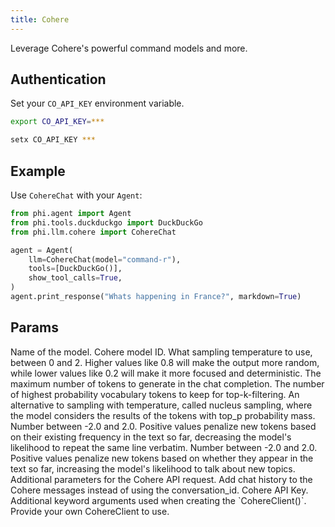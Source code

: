 ```yaml
---
title: Cohere
---
```


Leverage Cohere's powerful command models and more.

## Authentication

Set your `CO_API_KEY` environment variable.

<CodeGroup>

```bash Mac
export CO_API_KEY=***
```

```bash Windows
setx CO_API_KEY ***
```

</CodeGroup>

## Example

Use `CohereChat` with your `Agent`:

<CodeGroup>

```python agent.py
from phi.agent import Agent
from phi.tools.duckduckgo import DuckDuckGo
from phi.llm.cohere import CohereChat

agent = Agent(
    llm=CohereChat(model="command-r"),
    tools=[DuckDuckGo()],
    show_tool_calls=True,
)
agent.print_response("Whats happening in France?", markdown=True)
```

</CodeGroup>

## Params

<ResponseField name="name" type="str" default="cohere">
  Name of the model.
</ResponseField>
<ResponseField name="model" type="str" default="command-r">
  Cohere model ID.
</ResponseField>
<ResponseField name="temperature" type="float">
  What sampling temperature to use, between 0 and 2. Higher values like 0.8 will
  make the output more random, while lower values like 0.2 will make it more
  focused and deterministic.
</ResponseField>
<ResponseField name="max_tokens" type="int">
  The maximum number of tokens to generate in the chat completion.
</ResponseField>
<ResponseField name="top_k" type="int">
  The number of highest probability vocabulary tokens to keep for
  top-k-filtering.
</ResponseField>
<ResponseField name="top_p" type="float">
  An alternative to sampling with temperature, called nucleus sampling, where
  the model considers the results of the tokens with top_p probability mass.
</ResponseField>
<ResponseField name="frequency_penalty" type="float">
  Number between -2.0 and 2.0. Positive values penalize new tokens based on
  their existing frequency in the text so far, decreasing the model's likelihood
  to repeat the same line verbatim.
</ResponseField>
<ResponseField name="presence_penalty" type="float">
  Number between -2.0 and 2.0. Positive values penalize new tokens based on
  whether they appear in the text so far, increasing the model's likelihood to
  talk about new topics.
</ResponseField>
<ResponseField name="request_params" type="Dict[str, Any]">
  Additional parameters for the Cohere API request.
</ResponseField>
<ResponseField name="add_chat_history" type="bool" default="False">
  Add chat history to the Cohere messages instead of using the conversation_id.
</ResponseField>
<ResponseField name="api_key" type="str">
  Cohere API Key.
</ResponseField>
<ResponseField name="client_params" type="Dict[str, Any]">
  Additional keyword arguments used when creating the `CohereClient()`.
</ResponseField>
<ResponseField name="cohere_client" type="CohereClient">
  Provide your own CohereClient to use.
</ResponseField>
